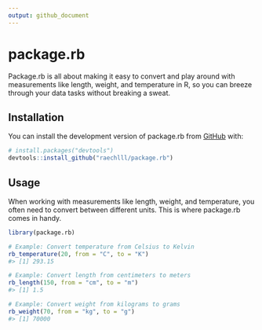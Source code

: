 ```yaml
---
output: github_document
---
```


<!-- README.md is generated from README.Rmd. Please edit that file -->

# package.rb

<!-- badges: start -->
<!-- badges: end -->

Package.rb is all about making it easy to convert and play around with
measurements like length, weight, and temperature in R, so you can
breeze through your data tasks without breaking a sweat.

## Installation

You can install the development version of package.rb from
[GitHub](https://github.com/) with:

``` r
# install.packages("devtools")
devtools::install_github("raechlll/package.rb")
```

## Usage

When working with measurements like length, weight, and temperature, you
often need to convert between different units. This is where package.rb
comes in handy.

``` r
library(package.rb)

# Example: Convert temperature from Celsius to Kelvin
rb_temperature(20, from = "C", to = "K")
#> [1] 293.15

# Example: Convert length from centimeters to meters
rb_length(150, from = "cm", to = "m")
#> [1] 1.5

# Example: Convert weight from kilograms to grams
rb_weight(70, from = "kg", to = "g")
#> [1] 70000
```
